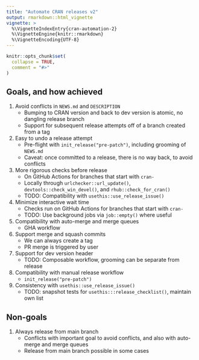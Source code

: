 ```yaml
---
title: "Automate CRAN releases v2"
output: rmarkdown::html_vignette
vignette: >
  %\VignetteIndexEntry{cran-automation-2}
  %\VignetteEngine{knitr::rmarkdown}
  %\VignetteEncoding{UTF-8}
---
```


```r
knitr::opts_chunk$set(
  collapse = TRUE,
  comment = "#>"
)
```

## Goals, and how achieved

1. Avoid conflicts in `NEWS.md` and `DESCRIPTION`
    - Bumping to CRAN version and back to dev version is atomic, no dangling release branch
    - Support for subsequent release attempts off of a branch created from a tag

2. Easy to undo a release attempt
    - Pre-flight with `init_release("pre-patch")`, including grooming of `NEWS.md`
    - Caveat: once committed to a release, there is no way back, to avoid conflicts

3. More rigorous checks before release
    - On GitHub Actions for branches that start with `cran-`
    - Locally through `urlchecker::url_update()`, `devtools::check_win_devel()`, and `rhub::check_for_cran()`
    - TODO: Compatibility with `usethis::use_release_issue()`

4. Minimize interactive wait time
    - Checks run on GitHub Actions for branches that start with `cran-`
    - TODO: Use background jobs via `job::empty()` where useful

5. Compatibility with auto-merge and merge queues
    - GHA workflow

6. Support merge and squash commits
    - We can always create a tag
    - PR merge is triggered by user

7. Support for dev version header
    - TODO: Composable workflow, grooming can be separate from release

8. Compatibility with manual release workflow
    - `init_release("pre-patch")`

9. Consistency with `usethis::use_release_issue()`
    - TODO: snapshot tests for `usethis:::release_checklist()`, maintain own list

## Non-goals

1. Always release from main branch
    - Conflicts with important goal to avoid conflicts, and also with auto-merge and merge queues
    - Release from main branch possible in some cases
